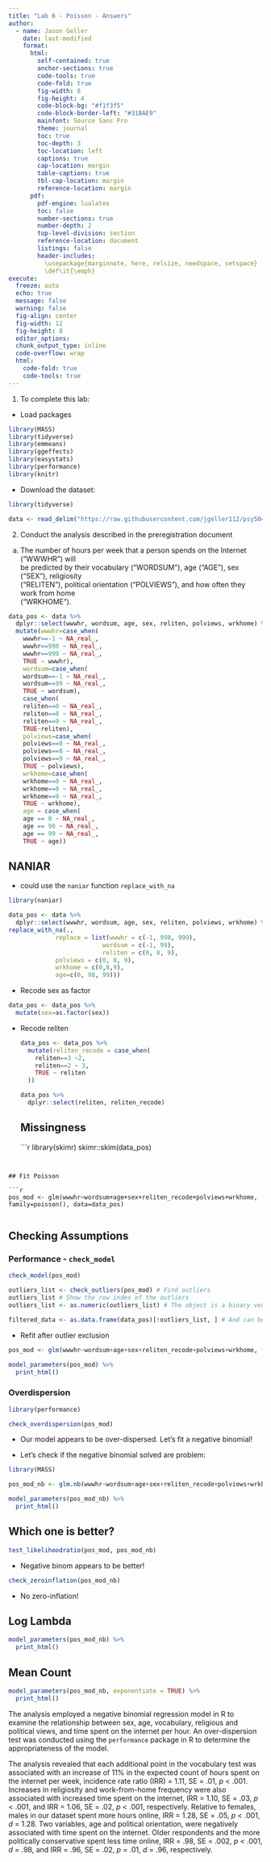 ```yaml
---
title: "Lab 6 - Poisson - Answers"
author:
  - name: Jason Geller
    date: last-modified
    format:
      html:
        self-contained: true
        anchor-sections: true
        code-tools: true
        code-fold: true
        fig-width: 8
        fig-height: 4
        code-block-bg: "#f1f3f5"
        code-block-border-left: "#31BAE9"
        mainfont: Source Sans Pro
        theme: journal
        toc: true
        toc-depth: 3
        toc-location: left
        captions: true
        cap-location: margin
        table-captions: true
        tbl-cap-location: margin
        reference-location: margin
      pdf:
        pdf-engine: lualatex
        toc: false
        number-sections: true
        number-depth: 2
        top-level-division: section
        reference-location: document
        listings: false
        header-includes:
          \usepackage{marginnote, here, relsize, needspace, setspace}
          \def\it{\emph}
execute:
  freeze: auto
  echo: true
  message: false
  warning: false
  fig-align: center
  fig-width: 12
  fig-height: 8
  editor_options: 
  chunk_output_type: inline
  code-overflow: wrap
  html:
    code-fold: true
    code-tools: true
---
```


1.  To complete this lab:

-   Load packages

```r
library(MASS)
library(tidyverse)
library(emmeans)
library(ggeffects)
library(easystats)
library(performance)
library(knitr)
```

- Download the dataset:

```r

library(tidyverse)

data <- read_delim("https://raw.githubusercontent.com/jgeller112/psy504-advanced-stats/main/slides/Poisson/data/2010.csv")

```

2. Conduct the analysis described in the preregistration document

a.  The number of hours per week that a person spends on the Internet ("WWWHR") will\
    be predicted by their vocabulary ("WORDSUM"), age ("AGE"), sex ("SEX"), religiosity\
    ("RELITEN"), political orientation ("POLVIEWS"), and how often they work from home\
    ("WRKHOME").

```r

data_pos <- data %>%
  dplyr::select(wwwhr, wordsum, age, sex, reliten, polviews, wrkhome) %>%
  mutate(wwwhr=case_when(
    wwwhr==-1 ~ NA_real_, 
    wwwhr==998 ~ NA_real_, 
    wwwhr==999 ~ NA_real_,
    TRUE ~ wwwhr), 
    wordsum=case_when(
    wordsum==-1 ~ NA_real_,
    wordsum==99 ~ NA_real_, 
    TRUE ~ wordsum), 
    case_when(
    reliten==0 ~ NA_real_, 
    reliten==8 ~ NA_real_, 
    reliten==9 ~ NA_real_, 
    TRUE~reliten), 
    polviews=case_when(
    polviews==0 ~ NA_real_, 
    polviews==8 ~ NA_real_, 
    polviews==9 ~ NA_real_, 
    TRUE ~ polviews), 
    wrkhome=case_when(
    wrkhome==0 ~ NA_real_, 
    wrkhome==8 ~ NA_real_, 
    wrkhome==9 ~ NA_real_, 
    TRUE ~ wrkhome), 
    age = case_when(
    age == 0 ~ NA_real_,
    age == 98 ~ NA_real_,
    age == 99 ~ NA_real_,
    TRUE ~ age))
```

## NANIAR

-   could use the `naniar` function `replace_with_na`

```r
library(naniar)

data_pos <- data %>%
  dplyr::select(wwwhr, wordsum, age, sex, reliten, polviews, wrkhome) %>%
replace_with_na(.,
             replace = list(wwwhr = c(-1, 998, 999),
                          wordsum = c(-1, 99),
                          reliten = c(0, 8, 9), 
             polviews = c(0, 8, 9), 
             wrkhome = c(0,8,9), 
             age=c(0, 98, 99)))
```

- Recode sex as factor

```r

data_pos <- data_pos %>%
  mutate(sex=as.factor(sex))

```

- Recode reliten

    ```r

    data_pos <- data_pos %>%
      mutate(reliten_recode = case_when(
        reliten==3 ~2, 
        reliten==2 ~ 3, 
        TRUE ~ reliten
      ))

    data_pos %>%
      dplyr::select(reliten, reliten_recode)

    ```
## Missingness
```r
library(skimr)
skimr::skim(data_pos)

```


## Fit Poisson 

```r
pos_mod <- glm(wwwhr~wordsum+age+sex+reliten_recode+polviews+wrkhome, family=poisson(), data=data_pos)


```
## Checking Assumptions

###  Performance  - `check_model`

```r

check_model(pos_mod)

```
```r

outliers_list <- check_outliers(pos_mod) # Find outliers
outliers_list # Show the row index of the outliers
outliers_list <- as.numeric(outliers_list) # The object is a binary vector...

filtered_data <- as.data.frame(data_pos)[!outliers_list, ] # And can be used to filter a dataframe

```

- Refit after outlier exclusion

```r

pos_mod <- glm(wwwhr~wordsum+age+sex+reliten_recode+polviews+wrkhome, family=poisson, data=filtered_data)

model_parameters(pos_mod) %>%
  print_html()
```
### Overdispersion

```r
library(performance)

check_overdispersion(pos_mod)

```

- Our model appears to be over-dispersed. Let's fit a negative binomial!

- Let's check if the negative binomial solved are problem:

```r
library(MASS)

pos_mod_nb <- glm.nb(wwwhr~wordsum+age+sex+reliten_recode+polviews+wrkhome, data=filtered_data)

model_parameters(pos_mod_nb) %>%
  print_html()
```

## Which one is better?

```r

test_likelihoodratio(pos_mod, pos_mod_nb)

```

- Negative binom appears to be better! 


```r
check_zeroinflation(pos_mod_nb)
```

- No zero-inflation! 

::: panel-tabset
## Log Lambda

```r

model_parameters(pos_mod_nb) %>%
  print_html()

```

## Mean Count

```r

model_parameters(pos_mod_nb, exponentiate = TRUE) %>%
  print_html()
```
:::


The analysis employed a negative binomial regression model in R to examine the relationship between sex, age, vocabulary, religious and political views, and time spent on the internet per hour. An over-dispersion test was conducted using the `performance` package in R to determine the appropriateness of the model.

The analysis revealed that each additional point in the vocabulary test was associated with an increase of 11% in the expected count of hours spent on the internet per week, incidence rate ratio (IRR) = 1.11, SE = .01, *p* \< .001. Increases in religiosity and work-from-home frequency were also associated with increased time spent on the internet, IRR = 1.10, SE = .03, *p* \< .001, and IRR = 1.06, SE = .02, *p* \< .001, respectively. Relative to females, males in our dataset spent more hours online, IRR = 1.28, SE = .05, *p* \< .001, *d* = 1.28. Two variables, age and political orientation, were negatively associated with time spent on the internet. Older respondents and the more politically conservative spent less time online, IRR = .98, SE = .002, *p* \< .001, *d* = .98, and IRR = .96, SE = .02, *p* = .01, *d* = .96, respectively. 

